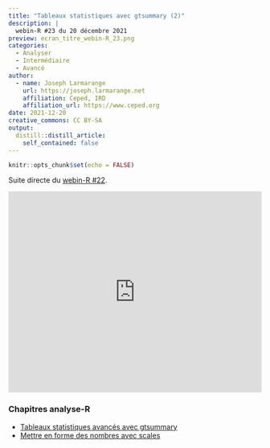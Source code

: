 ```yaml
---
title: "Tableaux statistiques avec gtsummary (2)"
description: |
  webin-R #23 du 20 décembre 2021
preview: ecran_titre_webin-R_23.png
categories:
  - Analyser
  - Intermédiaire
  - Avancé
author:
  - name: Joseph Larmarange
    url: https://joseph.larmarange.net
    affiliation: Ceped, IRD
    affiliation_url: https://www.ceped.org
date: 2021-12-20
creative_commons: CC BY-SA
output:
  distill::distill_article:
    self_contained: false
---
```



```r
knitr::opts_chunk$set(echo = FALSE)
```

Suite directe du [webin-R #22](https://larmarange.github.io/webin-R/posts/2021-12-13-tableaux-statistiques-avec-gtsummary/).

<iframe width="100%" height="400" src="https://www.youtube.com/embed/yPSIrTlfGS0" frameborder="0" allow="accelerometer; autoplay; clipboard-write; encrypted-media; gyroscope; picture-in-picture" allowfullscreen></iframe>


### Chapitres analyse-R

- [Tableaux statistiques avancés avec gtsummary](https://larmarange.github.io/analyse-R/gtsummary.html)
- [Mettre en forme des nombres avec scales](https://larmarange.github.io/analyse-R/formater-nombres.html)
